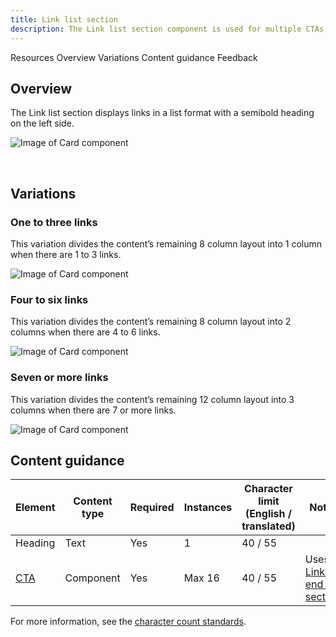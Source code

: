 ```yaml
---
title: Link list section
description: The Link list section component is used for multiple CTAs, with options for vertical and horizontal lists and varying CTA styling.
---
```



<ComponentDescription name="Link list section" type="ui" />

<AnchorLinks>

<AnchorLink>Resources</AnchorLink>
<AnchorLink>Overview</AnchorLink>
<AnchorLink>Variations</AnchorLink>
<AnchorLink>Content guidance</AnchorLink>
<AnchorLink>Feedback</AnchorLink>

</AnchorLinks>

<ResourceLinks name="Link list section" type="ui" />

## Overview

The Link list section displays links in a list format with a semibold heading on the left side.

<Row>
<Column colMd={8} colLg={8}>

![Image of Card component](../../images/component/link-list-section/link-list-section-default.jpg)

</Column>
</Row>

<br />

## Variations

### One to three links

This variation divides the content’s remaining 8 column layout into 1 column when there are 1 to 3 links.

<Row>
<Column colMd={8} colLg={8}>

![Image of Card component](../../images/component/link-list-section/link-list-section-one-to-three-links.jpg)

</Column>
</Row>

### Four to six links

This variation divides the content’s remaining 8 column layout into 2 columns when there are 4 to 6 links.

<Row>
<Column colMd={8} colLg={8}>

![Image of Card component](../../images/component/link-list-section/link-list-section-four-to-six-links.jpg)

</Column>
</Row>

### Seven or more links

This variation divides the content’s remaining 12 column layout into 3 columns when there are 7 or more links.

<Row>
<Column colMd={8} colLg={8}>

![Image of Card component](../../images/component/link-list-section/link-list-section-seven-or-more-links.jpg)

</Column>
</Row>

## Content guidance

| Element                                                             | Content type | Required | Instances | Character limit <br/>(English / translated) | Notes |
| ----------------------------------------------------------------- | ---------- | -------- | ----------- | ----------------------------------------- | ----- |
| Heading                                                          | Text | Yes      | 1           | 40 / 55                            |      |
| [CTA](https://www.ibm.com/standards/carbon/components/cta/) | Component  | Yes      | Max 16         | 40 / 55                                         | Uses [Link list end of section](https://www.ibm.com/standards/carbon/components/link-list/#end-of-section).     |

For more information, see the [character count standards](https://www.ibm.com/standards/carbon/guidelines/content#character-count-standards).

<ComponentFooter name="Link list section" type="ui" />
